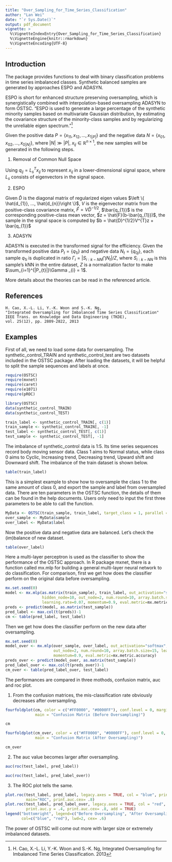 ```yaml
---
title: "Over_Sampling_for_Time_Series_Classification"
author: "Lan Wei"
date: "`r Sys.Date()`"
output: pdf_document
vignette: >
  %\VignetteIndexEntry{Over_Sampling_for_Time_Series_Classification}
  %\VignetteEngine{knitr::rmarkdown}
  %\VignetteEncoding{UTF-8}
---
```


## Introduction

The package provides functions to deal with binary classification problems in time series imbalanced classes. Synthetic balanced samples are generated by approaches ESPO and ADASYN. 

ESPO is short for enhanced structure preserving oversampling, which is synergistically combined with interpolation-based oversampling ADASYN to form OSTSC. "ESPO is used to generate a large percentage of the synthetic minority samples based on multivariate Gaussian distribution, by estimating the covariance structure of the minority-class samples and by regularizing the unreliable eigen spectrum."^[H. Cao, X.-L. Li, Y.-K. Woon and S.-K. Ng, Integrated Oversampling for Imbalanced Time Series Classification. 2013]

Given the positive data $P = \left \{ x_{11}, x_{12}, ..., x_{1|P|}\right \}$ and the negative data $N = \left \{ x_{01}, x_{02}, ..., x_{0|N|}\right \}$, where $|N| \gg |P|$, $x_{ij} \in \mathbb{R}^{n \times 1}$, the new samples will be generated in the following steps.

1. Removal of Common Null Space

Using $q_{ij} = L_{s}^{T}x_{ij}$ to represent $x_{ij}$ in a lower-dimensional signal space, where $L_{s}$ consists of eigenvectors in the signal space.

2. ESPO

Given $\hat{D}$ is the diagonal matrix of regularized eigen values $\left \{ \hat{d_{1}}, ..., \hat{d_{n}}\right \}$, $V$ is the eigenvector matrix from the positive-class covariance matrix, $\hat{F} = V\hat{D}^{-1/2}$, $\bar{q_{1}}$ is the corresponding positive-class mean vector, $z = \hat{F}(b-\bar{q_{1}})$, the sample in the signal space is computed by $b = \hat{D}^{1/2}V^{T}z + \bar{q_{1}}$

3. ADASYN

ADASYN is executed in the transformed signal for the efficiency. Given the transformed positive data $P_{t} = \left \{ q_{1i}\right \}$ and negative data $N_{t} = \left \{ q_{0j}\right \}$, each sample $q_{1i}$ is duplicated in ratio $\Gamma_{i} = \left | S_{i:k-NN}\bigcap N_{t} \right | /Z$, where $S_{i:k-NN}$ is this sample's kNN in the entire dataset, $Z$ is a normalization factor to make $\sum_{i=1}^{|P_{t}|}\Gamma _{i} = 1$. 

More details about the theories can be read in the referenced article.

## References

    H. Cao, X.-L. Li, Y.-K. Woon and S.-K. Ng, 
    "Integrated Oversampling for Imbalanced Time Series Classification" 
    IEEE Trans. on Knowledge and Data Engineering (TKDE), 
    vol. 25(12), pp. 2809-2822, 2013

## Examples

First of all, we need to load some data for oversampling. The synthetic_control_TRAIN and synthetic_control_test are two datasets included in the OSTSC package. After loading the datasets, it will be helpful to split the sample sequences and labels at once.

```r
require(OSTSC)
require(mxnet)
require(caret)
require(e1071)
require(pROC)
```
```r
library(OSTSC)
data(synthetic_control_TRAIN)
data(synthetic_control_TEST)

train_label <- synthetic_control_TRAIN[, c(1)]
train_sample <- synthetic_control_TRAIN[, -1]
test_label <- synthetic_control_TEST[, c(1)]
test_sample <- synthetic_control_TEST[, -1]
```

The imbalance of synthetic_control data is 1:5. Its time series sequences record body moving sensor data. Class 1 aims to Normal status, while class 0 aims to Cyclic, Increasing trend, Decreasing trend, Upward shift and Downward shift. The imbalance of the train dataset is shown below.

```r
table(train_label)
```

This is a simplest example to show how to oversample the class 1 to the same amount of class 0, and export the sample and label from oversampled data. There are ten parameters in the OSTSC function, the details of them can be found in the help documents. Users only need to input the first three parameters to be able to call the function. 

```r
MyData <- OSTSC(train_sample, train_label, target_class = 1, parallel = FALSE)
over_sample <- MyData$sample
over_label <- MyData$label
```

Now the positive data and negative data are balanced. Let's check the (im)balance of new dataset.

```r
table(over_label)
```

Here a multi-layer perceptron is used as the classifier to show the performance of the OSTSC approach. In R package mxnet, there is a function called mx.mlp for building a general multi-layer neural network to do classification.
For comparison, first we get how does the classifier perform on the original data before oversampling.

```r
mx.set.seed(0)
model <- mx.mlp(as.matrix(train_sample), train_label, out_activation="softmax", 
                hidden_node=10, out_node=2, num.round=10, array.batch.size=15, 
                learning.rate=0.07, momentum=0.9, eval.metric=mx.metric.accuracy)
preds <- predict(model, as.matrix(test_sample))
pred_label <- max.col(t(preds))-1
cm <- table(pred_label, test_label)
```

Then we get how does the classifier perform on the new data after oversampling.

```r
mx.set.seed(0)
model_over <- mx.mlp(over_sample, over_label, out_activation="softmax", hidden_node=10, 
                     out_node=2, num.round=10, array.batch.size=15, learning.rate=0.07,  
                     momentum=0.9, eval.metric=mx.metric.accuracy)
preds_over <- predict(model_over, as.matrix(test_sample))
pred_label_over <- max.col(t(preds_over))-1
cm_over <- table(pred_label_over, test_label)
```

The performances are compared in three mothods, confusion matrix, auc and roc plot.

1. From the confusion matrices, the mis-classification rate obviously decreases after oversampling.

```r
fourfoldplot(cm, color = c("#FF0000", "#0000FF"), conf.level = 0, margin = 1, 
             main = "Confusion Matrix (Before Oversampling)")
```
```r
cm
```
```r
fourfoldplot(cm_over, color = c("#FF0000", "#0000FF"), conf.level = 0, margin = 1, 
             main = "Confusion Matrix (After Oversampling)")
```
```r
cm_over
```

2. The auc value becomes larger after oversampling.

```r
auc(roc(test_label, pred_label))
```
```r
auc(roc(test_label, pred_label_over))
```

3. The ROC plot tells the same.

```r
plot.roc(test_label, pred_label, legacy.axes = TRUE, col = "blue", print.auc = TRUE,  
         main="ROC", print.auc.cex= .8)
plot.roc(test_label, pred_label_over, legacy.axes = TRUE, col = "red", print.auc = TRUE,   
         print.auc.y = .4, print.auc.cex= .8, add = TRUE)
legend("bottomright", legend=c("Before Oversampling", "After Oversampling"), 
       col=c("blue", "red"), lwd=2, cex= .6)
```

The power of OSTSC will come out more with larger size or extremely imbalanced datasets.

